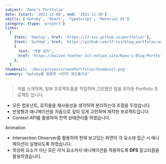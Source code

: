 ```yaml
---
subject: 'Rano’s Portfolio'
date: {start: '2021-11-08', end: '2021-11-20'}
skills: ['Gatsby', 'React', 'TypeScript', 'Material UI']
category: {type: 'project'}
links:
  [
    {text: 'Deploy', href: 'https://17-sss.github.io/portfolio/'},
    {text: 'GitHub', href: 'https://github.com/17-sss/blog_portfolio-workspace'},
    {
      text: '개발 일지',
      href: 'https://boiled-feather-1c7.notion.site/Rano-s-Blog-Portfolio-8ec62a21b87e4c4c97a05b160c990e09',
    },
  ]
thumbnail: '/docs/projects/ranoPortfolio/thumbnail.png'
summary: 'Gatsby를 활용한 나만의 포트폴리오'
---
```


> 저를 소개하며, 일부 프로젝트들을 작업하며 고민했던 점을 모아둔 <Typography color="blue" isBold>Portfolio</Typography> 프로젝트 입니다.  

- 모든 컴포넌트, 로직들을 재사용성을 생각하여 분리하는데 초점을 두었습니다.
- 반응형과 애니메이션을 처음으로 깊이 있게 고민하며 제작한 프로젝트입니다.
- Context API를 활용하여 전역 상태관리를 하였습니다.

<Typography variant="h6">Animation</Typography>

- Intersection Observer를 활용하여 현재 보고있는 화면이 각 요소에 접근 시 애니메이션이 실행되도록 하였습니다.
- 최상위 요소가 아닌 모든 자식 요소까지 애니메이션을 적용하도록 **DFS** 알고리즘을 활용하였습니다.
